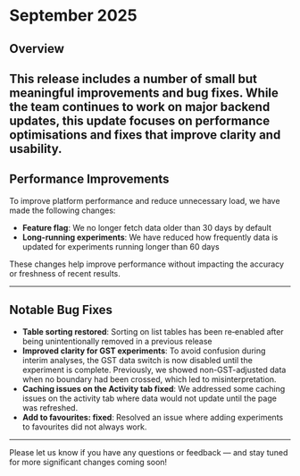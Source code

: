 # September 2025

## Overview  
This release includes a number of small but meaningful improvements and bug fixes. While the team continues to work on major backend updates, this update focuses on performance optimisations and fixes that improve clarity and usability.
---

## Performance Improvements  
To improve platform performance and reduce unnecessary load, we have made the following changes:

- **Feature flag**: We no longer fetch data older than 30 days by default  
- **Long-running experiments**: We have reduced how frequently data is updated for experiments running longer than 60 days

These changes help improve performance without impacting the accuracy or freshness of recent results.

---

## Notable Bug Fixes  

- **Table sorting restored**: Sorting on list tables has been re‑enabled after being unintentionally removed in a previous release 
- **Improved clarity for GST experiments**: To avoid confusion during interim analyses, the GST data switch is now disabled until the experiment is complete. Previously, we showed non-GST-adjusted data when no boundary had been crossed, which led to misinterpretation.
- **Caching issues on the Activity tab fixed**: We addressed some caching issues on the activity tab where data would not update until the page was refreshed.
- **Add to favourites: fixed**: Resolved an issue where adding experiments to favourites did not always work.

---

Please let us know if you have any questions or feedback — and stay tuned for more significant changes coming soon!